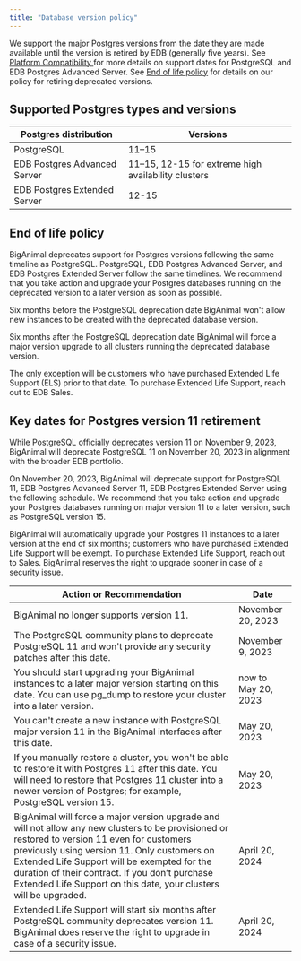 ```yaml
---
title: "Database version policy"
---
```


We support the major Postgres versions from the date they are made available until the version is retired by EDB (generally five years). See [Platform Compatibility ](https://www.enterprisedb.com/platform-compatibility#epas) for more details on support dates for PostgreSQL and EDB Postgres Advanced Server. See [End of life policy](#end-of-life-policy) for details on our policy for retiring deprecated versions.

## Supported Postgres types and versions

|    Postgres distribution     |                      Versions                       |
| ---------------------------- | --------------------------------------------------- |
| PostgreSQL                   | 11–15                                               |
| EDB Postgres Advanced Server | 11–15, 12-15 for extreme high availability clusters |
| EDB Postgres Extended Server | 12-15                                               |

## End of life policy

BigAnimal deprecates support for Postgres versions following the same timeline as PostgreSQL. PostgreSQL, EDB Postgres Advanced Server, and EDB Postgres Extended Server follow the same timelines. We recommend that you take action and upgrade your Postgres databases running on the deprecated version to a later version as soon as possible. 

Six months before the PostgreSQL deprecation date BigAnimal won't allow new instances to be created with the deprecated database version. 

Six months after the PostgreSQL deprecation date BigAnimal will force a major version upgrade to all clusters running the deprecated database version.

The only exception will be customers who have purchased Extended Life Support (ELS) prior to that date. To purchase Extended Life Support, reach out to EDB Sales.

## Key dates for Postgres version 11 retirement

While PostgreSQL officially deprecates version 11 on November 9, 2023, BigAnimal will deprecate PostgreSQL 11 on November 20, 2023 in alignment with the broader EDB portfolio. 

On November 20, 2023, BigAnimal will deprecate support for PostgreSQL 11, EDB Postgres Advanced Server 11, EDB Postgres Extended Server using the following schedule. We recommend that you take action and upgrade your Postgres databases running on major version 11 to a later version, such as PostgreSQL version 15.

BigAnimal will automatically upgrade your Postgres 11 instances to a later version at the end of six months; customers who have purchased Extended Life Support will be exempt. To purchase Extended Life Support, reach out to Sales. BigAnimal reserves the right to upgrade sooner in case of a security issue.

|                                                                                                                                                              Action or Recommendation                                                                                                                                                              |        Date         |
| -------------------------------------------------------------------------------------------------------------------------------------------------------------------------------------------------------------------------------------------------------------------------------------------------------------------------------------------------- | ------------------- |
| BigAnimal no longer supports version 11.                                                                                                                                                                                                                                                                                                           | November 20, 2023   |
| The PostgreSQL community plans to deprecate PostgreSQL 11 and won't provide any security patches after this date.                                                                                                                                                                                                                                  | November 9, 2023    |
| You should start upgrading your BigAnimal instances to a later major version starting on this date. You can use pg_dump to restore your cluster into a later version.                                                                                    | now to May 20, 2023 |
| You can't create a new instance with PostgreSQL major version 11 in the BigAnimal interfaces after this date.                                                                                                                                                                                                                                      | May 20, 2023        |
| If you manually restore a cluster, you won't be able to restore it with Postgres 11 after this date. You will need to restore that Postgres 11 cluster into a newer version of Postgres; for example, PostgreSQL version 15.                                                                                                                       | May 20, 2023        |
| BigAnimal will force a major version upgrade and will not allow any new clusters to be provisioned or restored to version 11 even for customers previously using version 11.  Only customers on Extended Life Support will be exempted for the duration of their contract. If you don’t purchase Extended Life Support on this date, your clusters will be upgraded. | April 20, 2024      |
| Extended Life Support will start six months after PostgreSQL community deprecates version 11. BigAnimal does reserve the right to upgrade in case of a security issue.                                                                                                                                                                             | April 20, 2024      |
